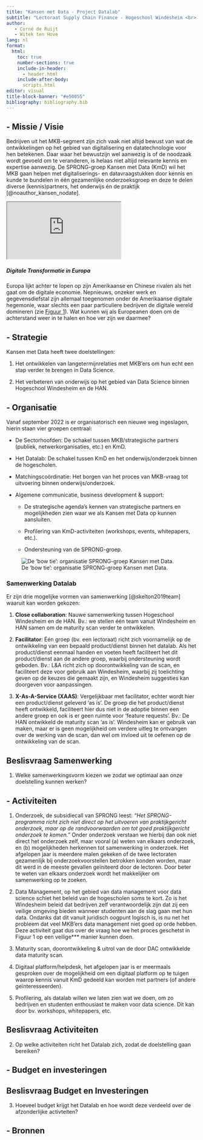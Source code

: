 ```yaml
---
title: "Kansen met Data - Project Datalab"
subtitle: "Lectoraat Supply Chain Finance - Hogeschool Windesheim <br> Lectoraat Logistiek & Allianties - HAN"
author:
   - Corné de Ruijt
   - Witek ten Hove
lang: nl
format:
  html:
    toc: true
    number-sections: true
    include-in-header:
      - header.html
    include-after-body:
      scripts.html
editor: visual
title-block-banner: "#e50055"
bibliography: bibliography.bib
---
```


## - Missie / Visie

Bedrijven uit het MKB-segment zijn zich vaak niet altijd bewust van wat de ontwikkelingen op het gebied van digitalisering en datatechnologie voor hen betekenen. Daar waar het bewustzijn wel aanwezig is of de noodzaak wordt gevoeld om te veranderen, is helaas niet altijd relevante kennis en expertise aanwezig. De SPRONG-groep Kansen met Data (KmD) wil het MKB gaan helpen met digitaliserings- en datavraagstukken door kennis en kunde te bundelen in één gezamenlijke onderzoeksgroep en deze te delen diverse (kennis)partners, het onderwijs én de praktijk [@noauthor_kansen_nodate].

```{=html}
<div class="card m-5 w-75">
<div class="ratio ratio-16x9">
  <iframe src="https://www.youtube.com/embed/Qhvh4xE8GUY?rel=0" title="YouTube video player" allowfullscreen></iframe>
</div>
  <div class="card-body">
    <h5 class="card-title">Digitale Transformatie in Europa</h5>
    <p class="card-text">Europa lijkt achter te lopen op zijn Amerikaanse en Chinese rivalen als het gaat om de digitale economie. Nepnieuws, onzeker werk en gegevensdiefstal zijn allemaal toegenomen onder de Amerikaanse digitale hegemonie, waar slechts een paar particuliere bedrijven de digitale wereld domineren (zie <a href="#fig-marketcap">Figuur 1</a>). Wat kunnen wij als Europeanen doen om de achterstand weer in te halen en hoe ver zijn we daarmee?</p>
  </div>
</div>
```
## - Strategie

Kansen met Data heeft twee doelstellingen:

1.  Het ontwikkelen van langetermijnrelaties met MKB'ers om hun echt een stap verder te brengen in Data Science.

2.  Het verbeteren van onderwijs op het gebied van Data Science binnen Hogeschool Windesheim en de HAN.

## - Organisatie

Vanaf september 2022 is er organisatorisch een nieuwe weg ingeslagen, hierin staan vier groepen centraal:

-   De Sectorhoofden: De schakel tussen MKB/strategische partners (publiek, netwerkorganisaties, etc.) en KmD.

-   Het Datalab: De schakel tussen KmD en het onderwijs/onderzoek binnen de hogescholen.

-   Matchingscoördinatie: Het borgen van het proces van MKB-vraag tot uitvoering binnen onderwijs/onderzoek.

-   Algemene communicatie, business development & support:

    -   De strategische agenda's kennen van strategische partners en mogelijkheden zien waar we als Kansen met Data op kunnen aansluiten.

    -   Profilering van KmD-activiteiten (workshops, events, whitepapers, etc.).

    -   Ondersteuning van de SPRONG-groep.

![De 'bow tie': organisatie SPRONG-groep Kansen met Data.](organisatiekmd.jpeg){#fig-marketcap .m-5 .w-75 onclick="toggleImageSize(\"fig-marketcap\")" title="Click to enlarge" style="cursor: zoom-in;"}

### Samenwerking Datalab {.unnumbered}

Er zijn drie mogelijke vormen van samenwerking [@skelton2019team] waaruit kan worden gekozen:

1.  **Close collaboration**: Nauwe samenwerking tussen Hogeschool Windesheim en de HAN. Bv.: we stellen één team vanuit Windesheim en HAN samen om de maturity scan verder te ontwikkelen.

2.  **Facilitator**: Één groep (bv. een lectoraat) richt zich voornamelijk op de ontwikkeling van een bepaald product/dienst binnen het datalab. Als het product/dienst eenmaal handen en voeten heeft faciliteert het dit product/dienst aan de andere groep, waarbij ondersteuning wordt geboden. Bv.: L&A richt zich op doorontwikkeling van de scan, en faciliteert deze voor gebruik aan Windesheim, waarbij zij toelichting geven op de keuzes die gemaakt zijn, en Windesheim suggesties kan doorgeven voor aanpassingen.

3.  **X-As-A-Service (XAAS)**: Vergelijkbaar met facilitator, echter wordt hier een product/dienst geleverd 'as is'. De groep die het product/dienst heeft ontwikkeld, faciliteert hier dus niet in de adoptie binnen een andere groep en ook is er geen ruimte voor 'feature requests'. Bv.: De HAN ontwikkeld de maturity scan 'as is'. Windesheim kan er gebruik van maken, maar er is geen mogelijkheid om verdere uitleg te ontvangen over de werking van de scan, dan wel om invloed uit te oefenen op de ontwikkeling van de scan.

::: {.callout-tip .my-5}
## Beslisvraag Samenwerking

1.  Welke samenwerkingsvorm kiezen we zodat we optimaal aan onze doelstelling kunnen werken?
:::

## - Activiteiten

1.  Onderzoek, de subsidiecall van SPRONG leest: *"Het SPRONG-programma richt zich niet direct op het uitvoeren van praktijkgericht onderzoek, maar op de randvoorwaarden om tot goed praktijkgericht onderzoek te komen."* Onder onderzoek verstaan we hierbij dan ook niet direct het onderzoek zelf, maar vooral (a) weten van elkaars onderzoek, en (b) mogelijkheden herkennen tot samenwerking in onderzoek. Het afgelopen jaar is meerdere malen gekeken of de twee lectoraten gezamenlijk bij onderzoekvoorstellen betrokken konden worden, maar dit werd in de meeste gevallen geïniteerd door de lectoren. Door beter te weten van elkaars onderzoek wordt het makkelijker om samenwerking op te zoeken.

2.  Data Management, op het gebied van data management voor data science schiet het beleid van de hogescholen soms te kort. Zo is het Windesheim beleid dat bedrijven zelf verantwoordelijk zijn dat zij een veilige omgeving bieden wanneer studenten aan de slag gaan met hun data. Ondanks dat dit vanuit juridisch oogpunt logisch is, is nu net het probleem dat veel MKB'ers data management niet goed op orde hebben. Deze activiteit gaat dus over de vraag hoe we het proces geschetst in Figuur 1 op een veilige\*\*\* manier kunnen doen.

3.  Maturity scan, doorontwikkeling & uitrol van de door DAC ontwikkelde data maturity scan.

4.  Digitaal platform/helpdesk, het afgelopen jaar is er meermaals gesproken over de mogelijkheid om een digitaal platform op te tuigen waarop kennis vanuit KmD gedeeld kan worden met partners (of andere geïnteresseerden).

5.  Profilering, als datalab willen we laten zien wat we doen, om zo bedrijven en studenten enthousiast te maken voor data science. Dit kan door bv. workshops, whitepapers, etc.

::: {.callout-tip .my-5}
## Beslisvraag Activiteiten

2.  Op welke activiteiten richt het Datalab zich, zodat de doelstelling gaan bereiken?
:::

## - Budget en investeringen

::: {.callout-tip .my-5}
## Beslisvraag Budget en Investeringen

3.  Hoeveel budget krijgt het Datalab en hoe wordt deze verdeeld over de afzonderlijke activteiten?
:::

## - Bronnen

::: {#refs}
:::

